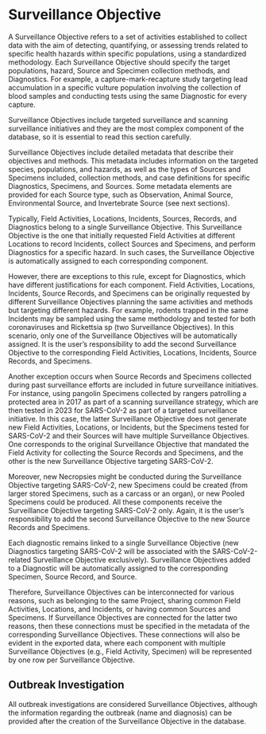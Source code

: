 # Surveillance Objective {.unnumbered}

A Surveillance Objective refers to a set of activities established to collect data with the aim of detecting, quantifying, or assessing trends related to specific health hazards within specific populations, using a standardized methodology. Each Surveillance Objective should specify the target populations, hazard, Source and Specimen collection methods, and Diagnostics. For example, a capture-mark-recapture study targeting lead accumulation in a specific vulture population involving the collection of blood samples and conducting tests using the same Diagnostic for every capture.

Surveillance Objectives include targeted surveillance and scanning surveillance initiatives and they are the most complex component of the database, so it is essential to read this section carefully.

Surveillance Objectives include detailed metadata that describe their objectives and methods. This metadata includes information on the targeted species, populations, and hazards, as well as the types of Sources and Specimens included, collection methods, and case definitions for specific Diagnostics, Specimens, and Sources. Some metadata elements are provided for each Source type, such as Observation, Animal Source, Environmental Source, and Invertebrate Source (see next sections).

Typically, Field Activities, Locations, Incidents, Sources, Records, and Diagnostics belong to a single Surveillance Objective. This Surveillance Objective is the one that initially requested Field Activities at different Locations to record Incidents, collect Sources and Specimens, and perform Diagnostics for a specific hazard. In such cases, the Surveillance Objective is automatically assigned to each corresponding component.

However, there are exceptions to this rule, except for Diagnostics, which have different justifications for each component. Field Activities, Locations, Incidents, Source Records, and Specimens can be originally requested by different Surveillance Objectives planning the same activities and methods but targeting different hazards. For example, rodents trapped in the same Incidents may be sampled using the same methodology and tested for both coronaviruses and Rickettsia sp (two Surveillance Objectives). In this scenario, only one of the Surveillance Objectives will be automatically assigned. It is the user's responsibility to add the second Surveillance Objective to the corresponding Field Activities, Locations, Incidents, Source Records, and Specimens.

Another exception occurs when Source Records and Specimens collected during past surveillance efforts are included in future surveillance initiatives. For instance, using pangolin Specimens collected by rangers patrolling a protected area in 2017 as part of a scanning surveillance strategy, which are then tested in 2023 for SARS-CoV-2 as part of a targeted surveillance initiative. In this case, the latter Surveillance Objective does not generate new Field Activities, Locations, or Incidents, but the Specimens tested for SARS-CoV-2 and their Sources will have multiple Surveillance Objectives. One corresponds to the original Surveillance Objective that mandated the Field Activity for collecting the Source Records and Specimens, and the other is the new Surveillance Objective targeting SARS-CoV-2.

Moreover, new Necropsies might be conducted during the Surveillance Objective targeting SARS-CoV-2, new Specimens could be created (from larger stored Specimens, such as a carcass or an organ), or new Pooled Specimens could be produced. All these components receive the Surveillance Objective targeting SARS-CoV-2 only. Again, it is the user's responsibility to add the second Surveillance Objective to the new Source Records and Specimens.

Each diagnostic remains linked to a single Surveillance Objective (new Diagnostics targeting SARS-CoV-2 will be associated with the SARS-CoV-2-related Surveillance Objective exclusively). Surveillance Objectives added to a Diagnostic will be automatically assigned to the corresponding Specimen, Source Record, and Source.

Therefore, Surveillance Objectives can be interconnected for various reasons, such as belonging to the same Project, sharing common Field Activities, Locations, and Incidents, or having common Sources and Specimens. If Surveillance Objectives are connected for the latter two reasons, then these connections must be specified in the metadata of the corresponding Surveillance Objectives. These connections will also be evident in the exported data, where each component with multiple Surveillance Objectives (e.g., Field Activity, Specimen) will be represented by one row per Surveillance Objective.

## Outbreak Investigation

All outbreak investigations are considered Surveillance Objectives, although the information regarding the outbreak (name and diagnosis) can be provided after the creation of the Surveillance Objective in the database.
